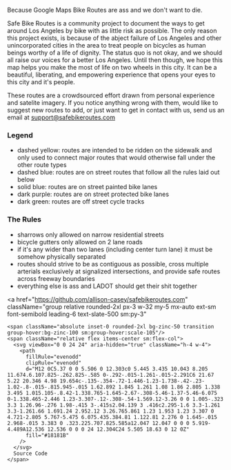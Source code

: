 <article className='prose p-5 prose-a:decoration-blue-600 prose-a:text-blue-600'>
  <p className='text-slate-500'>
    Because Google Maps Bike Routes are ass and we don't want to die.
  </p>

  Safe Bike Routes is a community project to document the ways to get around
  Los Angeles by bike with as little risk as possible. The only reason this
  project exists, is because of the abject failure of Los Angeles and other
  unincorporated cities in the area to treat people on bicycles as human
  beings worthy of a life of dignity. The status quo is not okay, and we
  should all raise our voices for a better Los Angeles. Until then though,
  we hope this map helps you make the most of life on two wheels in this
  city. It can be a beautiful, liberating, and empowering experience that
  opens your eyes to this city and it's people.


  These routes are a crowdsourced effort drawn from personal experience and
  satelite imagery. If you notice anything wrong with them, would like to
  suggest new routes to add, or just want to get in contact with us, send us an
  email at <span className='underline hover:decoration-blue-400'><a href="mailto:support@safebikeroutes.com">support@safebikeroutes.com</a></span>

  ### Legend
  - <span className='bg-black font-bold underline text-[yellow]'>dashed yellow</span>:
    routes are intended to be ridden on the sidewalk and only used to
    connect major routes that would otherwise fall under the other route types
  - <span className='font-bold underline text-[#c2a5cf] '>dashed blue</span>:
    routes are on street routes that follow all the rules laid out below
  - <span className='font-bold underline text-[#c2a5cf]'>solid blue</span>:
    routes are on street painted bike lanes
  - <span className='font-bold underline text-[#7b3294]'>dark purple</span>:
    routes are on street protected bike lanes
  - <span className='font-bold underline text-[#008837]'>dark green</span>:
    routes are off street cycle tracks

  ### The Rules
  - sharrows only allowed on narrow residential streets
  - bicycle gutters only allowed on 2 lane roads
  - if it's any wider than two lanes (including center turn lane) it must be
    somehow physically separated
  - routes should strive to be as contiguous as possible, cross multiple 
    arterials exclusively at signalized intersections, and provide safe routes across freeway boundaries
  - everything else is ass and LADOT should get their shit together


  <a
    href="https://github.com/allison-casey/safebikeroutes.com"
    className="group relative rounded-2xl px-3 w-32 my-5 mx-auto ext-sm font-semibold leading-6 text-slate-500 sm:py-3"
  >
    <span className="absolute inset-0 rounded-2xl bg-zinc-50 transition group-hover:bg-zinc-100 sm:group-hover:scale-105"/>
    <span className="relative flex items-center sm:flex-col">
      <svg viewBox="0 0 24 24" aria-hidden="true" className="h-4 w-4">
        <path
          fillRule="evenodd"
          clipRule="evenodd"
          d="M12 0C5.37 0 0 5.506 0 12.303c0 5.445 3.435 10.043 8.205 11.674.6.107.825-.262.825-.585 0-.292-.015-1.261-.015-2.291C6 21.67 5.22 20.346 4.98 19.654c-.135-.354-.72-1.446-1.23-1.738-.42-.23-1.02-.8-.015-.815.945-.015 1.62.892 1.845 1.261 1.08 1.86 2.805 1.338 3.495 1.015.105-.8.42-1.338.765-1.645-2.67-.308-5.46-1.37-5.46-6.075 0-1.338.465-2.446 1.23-3.307-.12-.308-.54-1.569.12-3.26 0 0 1.005-.323 3.3 1.26.96-.276 1.98-.415 3-.415s2.04.139 3 .416c2.295-1.6 3.3-1.261 3.3-1.261.66 1.691.24 2.952.12 3.26.765.861 1.23 1.953 1.23 3.307 0 4.721-2.805 5.767-5.475 6.075.435.384.81 1.122.81 2.276 0 1.645-.015 2.968-.015 3.383 0 .323.225.707.825.585a12.047 12.047 0 0 0 5.919-4.489A12.536 12.536 0 0 0 24 12.304C24 5.505 18.63 0 12 0Z"
          fill="#18181B"
        />
      </svg>
      Source Code
    </span>
  </a>
</article>
